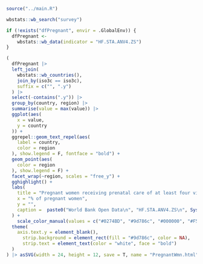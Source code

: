 ```r
source("../main.R")
```

```r

wbstats::wb_search("survey")

if (!exists("dfPregnant", envir = .GlobalEnv)) {
  dfPregnant <- 
    wbstats::wb_data(indicator = "HF.STA.ANV4.ZS")
}

```

```r
(
  dfPregnant |>
  left_join(
    wbstats::wb_countries(),
    join_by(iso3c == iso3c),
    suffix = c("", ".y")
  ) |>
  select(-contains(".y")) |>
  group_by(country, region) |>
  summarise(value = max(value)) |>
  ggplot(aes(
    x = value,
    y = country
  )) +
  ggrepel::geom_text_repel(aes(
    label = country,
    color = region
  ), show.legend = F, fontface = "bold") +
  geom_point(aes(
    color = region
  ), show.legend = F) +
  facet_wrap(~region, scales = "free_y") +
  gghighlight() +
  labs(
    title = "Pregnant women receiving prenatal care of at least four visits (% of pregnant women)",
    x = "% of pregnant women",
    y = "",
    caption =  paste0("World Bank Open Data\n", "HF.STA.ANV4.ZS\n", Sys.Date(), "\n MK"),
  ) +
    scale_color_manual(values = c("#0274BD", "#9d786c", "#000000", "#F57251", "#43aa8b", "#264653")) + 
  theme(
    axis.text.y = element_blank(),
      strip.background = element_rect(fill = "#9d786c", color = NA),
      strip.text = element_text(color = "white", face = "bold")
  )
) |> asSVG(width = 24, height = 12, save = T, name = "PregnantWmn.html")
```

